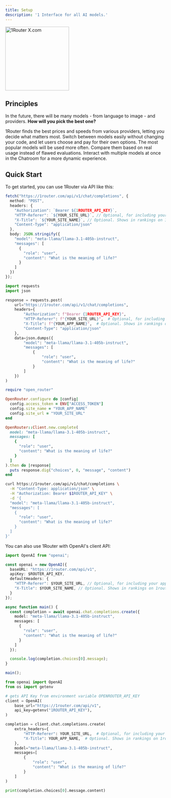 ```yaml
---
title: Setup
description: '1 Interface for all AI models.'
---
```


<img
  className="block"
  src="/images/1router-qrcode.png"
  alt="1Router X.com"
  width="200"
/>

## Principles

In the future, there will be many models - from language to image - and providers. **How will you pick the best one?**

<CardGroup cols={2}>
  <Card
    title="Price and Performance"
    icon="dollar-sign"
    href="#"
  >
    1Router finds the best prices and speeds from various providers, letting you decide what matters most.
  </Card>
  <Card
    title="Seamless API"
    icon="code"
    href="#"
  >
    Switch between models easily without changing your code, and let users choose and pay for their own options.
  </Card>
  <Card
    title="Usage Over Evals"
    icon="chart-line"
    href="#"
  >
    The most popular models will be used more often. Compare them based on real usage instead of flawed evaluations.
  </Card>
  <Card
    title="Chatroom Feature"
    icon="comments"
    href="#"
  >
    Interact with multiple models at once in the Chatroom for a more dynamic experience.
  </Card>
</CardGroup>


## Quick Start



To get started, you can use 1Router via API like this:

<CodeGroup>

```typescript typescript
fetch("https://1router.com/api/v1/chat/completions", {
  method: "POST",
  headers: {
    "Authorization": `Bearer ${1ROUTER_API_KEY}`,
    "HTTP-Referer": `${YOUR_SITE_URL}`, // Optional, for including your app on 1router.com rankings.
    "X-Title": `${YOUR_SITE_NAME}`, // Optional. Shows in rankings on 1router.com.
    "Content-Type": "application/json"
  },
  body: JSON.stringify({
    "model": "meta-llama/llama-3.1-405b-instruct",
    "messages": [
      {
        "role": "user",
        "content": "What is the meaning of life?"
      }
    ]
  })
});

```

```python python
import requests
import json

response = requests.post(
    url="https://1router.com/api/v1/chat/completions",
    headers={
        "Authorization": f"Bearer {1ROUTER_API_KEY}",
        "HTTP-Referer": f"{YOUR_SITE_URL}",  # Optional, for including your app on 1router.com rankings.
        "X-Title": f"{YOUR_APP_NAME}",  # Optional. Shows in rankings on 1router.com.
        "Content-Type": "application/json"
    },
    data=json.dumps({
        "model": "meta-llama/llama-3.1-405b-instruct",
        "messages": [
            {
                "role": "user",
                "content": "What is the meaning of life?"
            }
        ]
    })
)

```

```ruby ruby
require "open_router"

OpenRouter.configure do |config|
  config.access_token = ENV["ACCESS_TOKEN"]
  config.site_name = "YOUR_APP_NAME"
  config.site_url = "YOUR_SITE_URL"
end

OpenRouter::Client.new.complete(
  model: "meta-llama/llama-3.1-405b-instruct",
  messages: [
    {
      "role": "user",
      "content": "What is the meaning of life?"
    }
  ]
).then do |response|
  puts response.dig("choices", 0, "message", "content")
end


```

```bash shell
curl https://1router.com/api/v1/chat/completions \
  -H "Content-Type: application/json" \
  -H "Authorization: Bearer $1ROUTER_API_KEY" \
  -d '{
  "model": "meta-llama/llama-3.1-405b-instruct",
  "messages": [
    {
      "role": "user",
      "content": "What is the meaning of life?"
    }
  ]
}'


```
</CodeGroup>

You can also use 1Router with OpenAI's client API:

<CodeGroup>

```typescript typescript
import OpenAI from "openai";

const openai = new OpenAI({
  baseURL: "https://1router.com/api/v1",
  apiKey: $ROUTER_API_KEY,
  defaultHeaders: {
    "HTTP-Referer": $YOUR_SITE_URL, // Optional, for including your app on 1router.com rankings.
    "X-Title": $YOUR_SITE_NAME, // Optional. Shows in rankings on 1router.com.
  }
});

async function main() {
  const completion = await openai.chat.completions.create({
    model: "meta-llama/llama-3.1-405b-instruct",
    messages: [
      {
        "role": "user",
        "content": "What is the meaning of life?"
      }
    ]
  });

  console.log(completion.choices[0].message);
}

main();


```

```python python
from openai import OpenAI
from os import getenv

# gets API Key from environment variable OPENROUTER_API_KEY
client = OpenAI(
    base_url="https://1router.com/api/v1",
    api_key=getenv("1ROUTER_API_KEY"),
)

completion = client.chat.completions.create(
    extra_headers={
        "HTTP-Referer": YOUR_SITE_URL,  # Optional, for including your app on 1router.com rankings.
        "X-Title": YOUR_APP_NAME,  # Optional. Shows in rankings on 1router.com.
    },
    model="meta-llama/llama-3.1-405b-instruct",
    messages=[
        {
            "role": "user",
            "content": "What is the meaning of life?"
        }
    ]
)

print(completion.choices[0].message.content)

```
</CodeGroup>